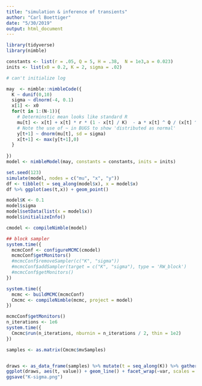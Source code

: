 ```yaml
---
title: "simulation & inference of transients"
author: "Carl Boettiger"
date: "5/30/2019"
output: html_document
---
```

  
```r
library(tidyverse)
library(nimble)
```
  
```r
constants <- list(r = .05, Q = 5, H = .38,  N = 1e3,a = 0.023)
inits <- list(x0 = 0.2, K = 2, sigma = .02)
```

```r
# can't initialize log

may  <- nimble::nimbleCode({
  K ~ dunif(0,10)
  sigma ~ dlnorm(-4, 0.1)
  x[1] <- x0
  for(t in 1:(N-1)){
    # Determinstic mean looks like standard R
    mu[t] <- x[t] + x[t] * r * (1 - x[t] / K)  - a * x[t] ^ Q / (x[t] ^ Q + H ^ Q)
    # Note the use of ~ in BUGS to show 'distributed as normal' 
    y[t+1] ~ dnorm(mu[t], sd = sigma)
    x[t+1] <- max(y[t+1],0)
  }
  
})
model <- nimbleModel(may, constants = constants, inits = inits)
```

```r
set.seed(123)
simulate(model, nodes = c("mu", "x", "y"))
df <- tibble(t = seq_along(model$x), x = model$x)
df %>% ggplot(aes(t,x)) + geom_point()

```



```r
model$K <- 0.1
model$sigma
model$setData(list(x = model$x))
model$initializeInfo()
```



```r
cmodel <- compileNimble(model)
```


```r
## block sampler
system.time({
  mcmcConf <- configureMCMC(cmodel)
  mcmcConf$getMonitors()
  #mcmcConf$removeSampler(c("K", "sigma"))
  #mcmcConf$addSampler(target = c("K", "sigma"), type = 'RW_block')
  #mcmcConf$getMonitors()
})

```

```r
system.time({
  mcmc <- buildMCMC(mcmcConf)
  Cmcmc <- compileNimble(mcmc, project = model)
})
```

```r
mcmcConf$getMonitors()
n_iterations <- 1e6
system.time({
  Cmcmc$run(n_iterations, nburnin = n_iterations / 2, thin = 1e2)
})
```


```r
samples <- as.matrix(Cmcmc$mvSamples)


draws <- as_data_frame(samples) %>% mutate(t = seq_along(K)) %>% gather(var,value, -t)
ggplot(draws, aes(t, value)) + geom_line() + facet_wrap(~var, scales = "free")
ggsave("K-sigma.png")
```
